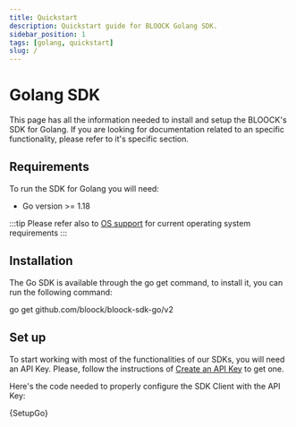 ```yaml
---
title: Quickstart
description: Quickstart guide for BLOOCK Golang SDK.
sidebar_position: 1
tags: [golang, quickstart]
slug: /
---
```



# Golang SDK

This page has all the information needed to install and setup the BLOOCK's SDK for Golang. If you are looking for documentation related to an specific functionality, please refer to it's specific section.

## Requirements

To run the SDK for Golang you will need:

- Go version >= 1.18

:::tip
Please refer also to [OS support](../overview/os-support.md) for current operating system requirements
:::

## Installation

The Go SDK is available through the go get command, to install it, you can run the following command:

<CodeBlock language="bash">go get github.com/bloock/bloock-sdk-go/v2</CodeBlock>

## Set up

To start working with most of the functionalities of our SDKs, you will need an API Key. Please, follow the instructions of [Create an API Key](../authentication/create-an-api-key.md) to get one.

Here's the code needed to properly configure the SDK Client with the API Key:


<CodeBlock language="go">{SetupGo}</CodeBlock>
